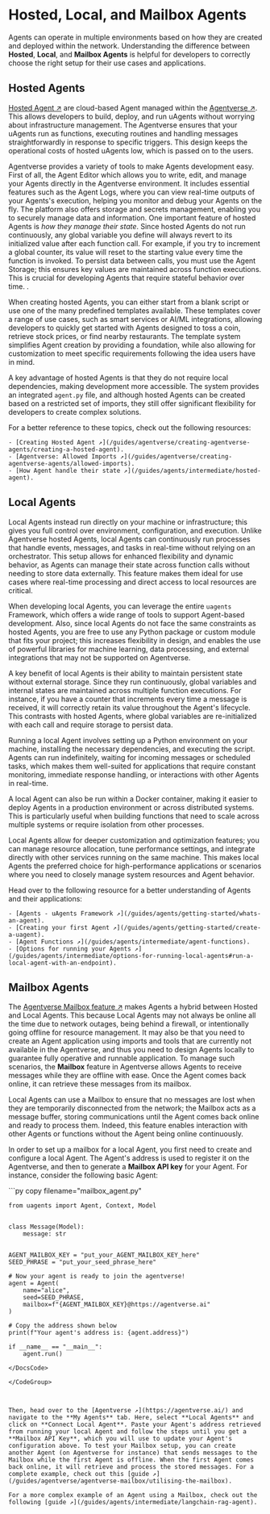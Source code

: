 
# Hosted, Local, and Mailbox Agents

Agents can operate in multiple environments based on how they are created and deployed within the network. Understanding the difference between **Hosted**, **Local**, and **Mailbox Agents** is helpful for developers to correctly choose the right setup for their use cases and applications.

## Hosted Agents

[Hosted Agent ↗️](/guides/agentverse/creating-agentverse-agents/creating-a-hosted-agent) are cloud-based Agent managed within the [Agentverse ↗️](https://agentverse.ai/). This allows developers to build, deploy, and run uAgents without worrying about infrastructure management. The Agentverse ensures that your uAgents run as functions, executing routines and handling messages straightforwardly in response to specific triggers. This design keeps the operational costs of hosted uAgents low, which is passed on to the users.

Agentverse provides a variety of tools to make Agents development easy. First of all, the Agent Editor which allows you to write, edit, and manage your Agents directly in the Agentverse environment. It includes essential features such as the Agent Logs, where you can view real-time outputs of your Agents's execution, helping you monitor and debug your Agents on the fly. The platform also offers storage and secrets management, enabling you to securely manage data and information. One important feature of hosted Agents is _how they manage their state_. Since hosted Agents do not run continuously, any global variable you define will always revert to its initialized value after each function call. For example, if you try to increment a global counter, its value will reset to the starting value every time the function is invoked. To persist data between calls, you must use the Agent Storage; this ensures key values are maintained across function executions. This is crucial for developing Agents that require stateful behavior over time. .

When creating hosted Agents, you can either start from a blank script or use one of the many predefined templates available. These templates cover a range of use cases, such as smart services or AI/ML integrations, allowing developers to quickly get started with Agents designed to toss a coin, retrieve stock prices, or find nearby restaurants. The template system simplifies Agent creation by providing a foundation, while also allowing for customization to meet specific requirements following the idea users have in mind.

A key advantage of hosted Agents is that they do not require local dependencies, making development more accessible. The system provides an integrated `agent.py` file, and although hosted Agents can be created based on a restricted set of imports, they still offer significant flexibility for developers to create complex solutions.

For a better reference to these topics, check out the following resources:

    - [Creating Hosted Agent ↗️](/guides/agentverse/creating-agentverse-agents/creating-a-hosted-agent).
    - [Agentverse: Allowed Imports ↗️](/guides/agentverse/creating-agentverse-agents/allowed-imports).
    - [How Agent handle their state ↗️](/guides/agents/intermediate/hosted-agent).

## Local Agents

Local Agents instead run directly on your machine or infrastructure; this gives you full control over environment, configuration, and execution. Unlike Agentverse hosted Agents, local Agents can continuously run processes that handle events, messages, and tasks in real-time without relying on an orchestrator. This setup allows for enhanced flexibility and dynamic behavior, as Agents can manage their state across function calls without needing to store data externally. This feature makes them ideal for use cases where real-time processing and direct access to local resources are critical.

When developing local Agents, you can leverage the entire `uagents` Framework, which offers a wide range of tools to support Agent-based development. Also, since local Agents do not face the same constraints as hosted Agents, you are free to use any Python package or custom module that fits your project; this increases flexibility in design, and enables the use of powerful libraries for machine learning, data processing, and external integrations that may not be supported on Agentverse.

A key benefit of local Agents is their ability to maintain persistent state without external storage. Since they run continuously, global variables and internal states are maintained across multiple function executions. For instance, if you have a counter that increments every time a message is received, it will correctly retain its value throughout the Agent's lifecycle. This contrasts with hosted Agents, where global variables are re-initialized with each call and require storage to persist data.

Running a local Agent involves setting up a Python environment on your machine, installing the necessary dependencies, and executing the  script. Agents can run indefinitely, waiting for incoming messages or scheduled tasks, which makes them well-suited for applications that require constant monitoring, immediate response handling, or interactions with other Agents in real-time.

A local Agent can also be run within a Docker container, making it easier to deploy Agents in a production environment or across distributed systems. This is particularly useful when building functions that need to scale across multiple systems or require isolation from other processes.

Local Agents allow for deeper customization and optimization features; you can manage resource allocation, tune performance settings, and integrate directly with other services running on the same machine. This makes local Agents the preferred choice for high-performance applications or scenarios where you need to closely manage system resources and Agent behavior.

Head over to the following resource for a better understanding of Agents and their applications:

    - [Agents - uAgents Framework ↗️](/guides/agents/getting-started/whats-an-agent).
    - [Creating your first Agent ↗️](/guides/agents/getting-started/create-a-uagent).
    - [Agent Functions ↗️](/guides/agents/intermediate/agent-functions).
    - [Options for running your Agents ↗️](/guides/agents/intermediate/options-for-running-local-agents#run-a-local-agent-with-an-endpoint).

## Mailbox Agents

The [Agentverse Mailbox feature ↗️](/guides/agents/intermediate/mailbox) makes Agents a hybrid between Hosted and Local Agents. This because Local Agents may not always be online all the time due to network outages, being behind a firewall, or intentionally going offline for resource management. It may also be that you need to create an Agent application using imports and tools that are currently not available in the Agentverse, and thus you need to design Agents locally to guarantee fully operative and runnable application.  To manage such scenarios, the **Mailbox** feature in Agentverse allows Agents to receive messages while they are offline with ease. Once the Agent comes back online, it can retrieve these messages from its mailbox.

Local Agents can use a Mailbox to ensure that no messages are lost when they are temporarily disconnected from the network; the Mailbox acts as a message buffer, storing communications until the Agent comes back online and ready to process them. Indeed, this feature enables interaction with other Agents or functions without the Agent being online continuously.

In order to set up a mailbox for a local Agent, you first need to create and configure a local Agent. The Agent's address is used to register it on the Agentverse, and then to generate a **Mailbox API key** for your Agent. For instance, consider the following basic Agent:

<GithubCodeSegment digest="67d527d8ecb6cc3ea76fdce279b2a78a">
    <CodeSegment
        path="https://github.com/fetchai/uAgent-Examples/blob/main/5-documentation/guides/agents/intermediate/agent-types/mailbox_agent.py"
        lineStart={1}
        lineEnd={22}
        hosted={true}
    />
</GithubCodeSegment>
<CodeGroup dynamic hasCopy isLocalHostedFile digest='67d527d8ecb6cc3ea76fdce279b2a78a'>

<DocsCode local={true}>
	```py copy filename="mailbox_agent.py"

	from uagents import Agent, Context, Model
	
	
	class Message(Model):
	    message: str
	
	
	AGENT_MAILBOX_KEY = "put_your_AGENT_MAILBOX_KEY_here"
	SEED_PHRASE = "put_your_seed_phrase_here"
	
	# Now your agent is ready to join the agentverse!
	agent = Agent(
	    name="alice",
	    seed=SEED_PHRASE,
	    mailbox=f"{AGENT_MAILBOX_KEY}@https://agentverse.ai"
	)
	
	# Copy the address shown below
	print(f"Your agent's address is: {agent.address}")
	
	if __name__ == "__main__":
	    agent.run()

```
</DocsCode>

</CodeGroup>



Then, head over to the [Agentverse ↗️](https://agentverse.ai/) and navigate to the **My Agents** tab. Here, select **Local Agents** and click on **Connect Local Agent**. Paste your Agent's address retrieved from running your local Agent and follow the steps until you get a **Mailbox API Key**, which you will use to update your Agent's configuration above. To test your Mailbox setup, you can create another Agent (on Agentverse for instance) that sends messages to the Mailbox while the first Agent is offline. When the first Agent comes back online, it will retrieve and process the stored messages. For a complete example, check out this [guide ↗️](/guides/agentverse/agentverse-mailbox/utilising-the-mailbox).

For a more complex example of an Agent using a Mailbox, check out the following [guide ↗️](/guides/agents/intermediate/langchain-rag-agent).
